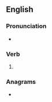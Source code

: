 {{also|de-iced}}
==English==

===Pronunciation===
* {{rhymes|en|aɪst}}

===Verb===
{{head|en|verb form}}

# {{en-past of|deice}}

===Anagrams===
* {{anagrams|en|a=cddeei|decide}}